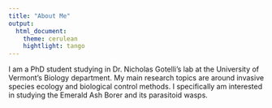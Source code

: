 ```yaml
---
title: "About Me"
output:
  html_document:
    theme: cerulean
    hightlight: tango
---
```


I am a PhD student studying in Dr. Nicholas Gotelli's lab at the University of Vermont's Biology department. My main research topics are around invasive species ecology and biological control methods. I specifically am interested in studying the Emerald Ash Borer and its parasitoid wasps. 
